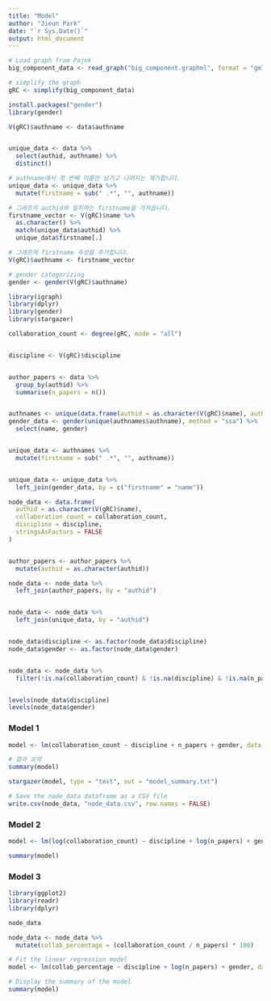 ```yaml
---
title: "Model"
author: "Jieun Park"
date: "`r Sys.Date()`"
output: html_document
---
```



```r
# Load graph from Pajek
big_component_data <- read_graph("big_component.graphml", format = "gml")

# simplify the graph
gRC <- simplify(big_component_data)

install.packages("gender")
library(gender)

V(gRC)$authname <- data$authname


unique_data <- data %>%
  select(authid, authname) %>%
  distinct()

# authname에서 첫 번째 이름만 남기고 나머지는 제거합니다.
unique_data <- unique_data %>%
  mutate(firstname = sub(" .*", "", authname))

# 그래프의 authid와 일치하는 firstname을 가져옵니다.
firstname_vector <- V(gRC)$name %>%
  as.character() %>%
  match(unique_data$authid) %>%
  unique_data$firstname[.]

# 그래프에 firstname 속성을 추가합니다.
V(gRC)$authname <- firstname_vector

# gender categorizing
gender <- gender(V(gRC)$authname)

```

```r
library(igraph)
library(dplyr)
library(gender)
library(stargazer)

collaboration_count <- degree(gRC, mode = "all")


discipline <- V(gRC)$discipline


author_papers <- data %>%
  group_by(authid) %>%
  summarise(n_papers = n())


authnames <- unique(data.frame(authid = as.character(V(gRC)$name), authname = V(gRC)$authname))
gender_data <- gender(unique(authnames$authname), method = "ssa") %>%
  select(name, gender)


unique_data <- authnames %>%
  mutate(firstname = sub(" .*", "", authname))


unique_data <- unique_data %>%
  left_join(gender_data, by = c("firstname" = "name"))

node_data <- data.frame(
  authid = as.character(V(gRC)$name),  
  collaboration_count = collaboration_count,
  discipline = discipline,
  stringsAsFactors = FALSE
)


author_papers <- author_papers %>%
  mutate(authid = as.character(authid))  

node_data <- node_data %>%
  left_join(author_papers, by = "authid")


node_data <- node_data %>%
  left_join(unique_data, by = "authid")


node_data$discipline <- as.factor(node_data$discipline)
node_data$gender <- as.factor(node_data$gender)


node_data <- node_data %>%
  filter(!is.na(collaboration_count) & !is.na(discipline) & !is.na(n_papers) & !is.na(gender))


levels(node_data$discipline)
levels(node_data$gender)

```

### Model 1

```r
model <- lm(collaboration_count ~ discipline + n_papers + gender, data = node_data)

# 결과 요약
summary(model)

stargazer(model, type = "text", out = "model_summary.txt")

# Save the node_data dataframe as a CSV file
write.csv(node_data, "node_data.csv", row.names = FALSE)
```


### Model 2

```r
model <- lm(log(collaboration_count) ~ discipline + log(n_papers) + gender, data = node_data)

summary(model)
```


### Model 3

```r

library(ggplot2)
library(readr)
library(dplyr)

node_data 

node_data <- node_data %>%
  mutate(collab_percentage = (collaboration_count / n_papers) * 100)

# Fit the linear regression model
model <- lm(collab_percentage ~ discipline + log(n_papers) + gender, data = node_data)

# Display the summary of the model
summary(model)

```



